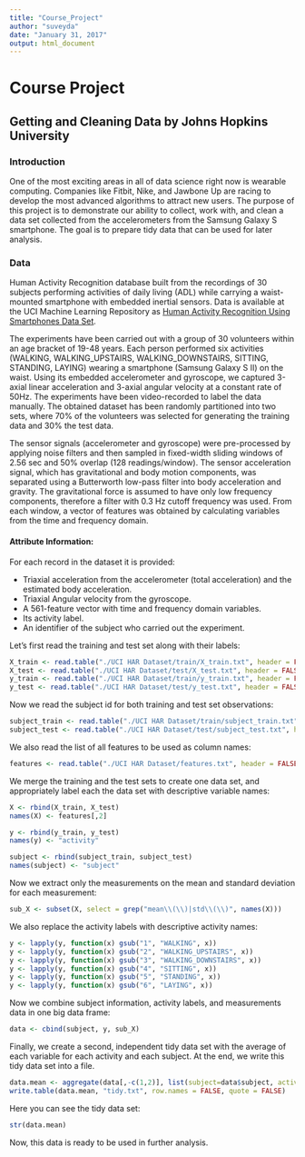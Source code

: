 ---
title: "Course_Project"
author: "suveyda"
date: "January 31, 2017"
output: html_document
---

# Course Project

## Getting and Cleaning Data by Johns Hopkins University

### Introduction

One of the most exciting areas in all of data science right now is wearable computing. Companies like Fitbit, Nike, and Jawbone Up are racing to develop the most advanced algorithms to attract new users. The purpose of this project is to demonstrate our ability to collect, work with, and clean a data set collected from the accelerometers from the Samsung Galaxy S smartphone. The goal is to prepare tidy data that can be used for later analysis.

### Data

Human Activity Recognition database built from the recordings of 30 subjects performing activities of daily living (ADL) while carrying a waist-mounted smartphone with embedded inertial sensors. Data is available at the UCI Machine Learning Repository as [Human Activity Recognition Using Smartphones Data Set](http://archive.ics.uci.edu/ml/datasets/Human+Activity+Recognition+Using+Smartphones).

The experiments have been carried out with a group of 30 volunteers within an age bracket of 19-48 years. Each person performed six activities (WALKING, WALKING_UPSTAIRS, WALKING_DOWNSTAIRS, SITTING, STANDING, LAYING) wearing a smartphone (Samsung Galaxy S II) on the waist. Using its embedded accelerometer and gyroscope, we captured 3-axial linear acceleration and 3-axial angular velocity at a constant rate of 50Hz. The experiments have been video-recorded to label the data manually. The obtained dataset has been randomly partitioned into two sets, where 70% of the volunteers was selected for generating the training data and 30% the test data. 

The sensor signals (accelerometer and gyroscope) were pre-processed by applying noise filters and then sampled in fixed-width sliding windows of 2.56 sec and 50% overlap (128 readings/window). The sensor acceleration signal, which has gravitational and body motion components, was separated using a Butterworth low-pass filter into body acceleration and gravity. The gravitational force is assumed to have only low frequency components, therefore a filter with 0.3 Hz cutoff frequency was used. From each window, a vector of features was obtained by calculating variables from the time and frequency domain.

#### Attribute Information:

For each record in the dataset it is provided:

* Triaxial acceleration from the accelerometer (total acceleration) and the estimated body acceleration. 
* Triaxial Angular velocity from the gyroscope. 
* A 561-feature vector with time and frequency domain variables. 
* Its activity label. 
* An identifier of the subject who carried out the experiment.

Let's first read the training and test set along with their labels:

```{r}
X_train <- read.table("./UCI HAR Dataset/train/X_train.txt", header = FALSE)
X_test <- read.table("./UCI HAR Dataset/test/X_test.txt", header = FALSE)
y_train <- read.table("./UCI HAR Dataset/train/y_train.txt", header = FALSE)
y_test <- read.table("./UCI HAR Dataset/test/y_test.txt", header = FALSE)
```

Now we read the subject id for both training and test set observations:

```{r}
subject_train <- read.table("./UCI HAR Dataset/train/subject_train.txt", header = FALSE)
subject_test <- read.table("./UCI HAR Dataset/test/subject_test.txt", header = FALSE)
```

We also read the list of all features to be used as column names:

```{r}
features <- read.table("./UCI HAR Dataset/features.txt", header = FALSE, stringsAsFactors=FALSE)
```

We merge the training and the test sets to create one data set, and appropriately label each the data set with descriptive variable names:

```{r}
X <- rbind(X_train, X_test)
names(X) <- features[,2]

y <- rbind(y_train, y_test)
names(y) <- "activity"

subject <- rbind(subject_train, subject_test)
names(subject) <- "subject"
```

Now we extract only the measurements on the mean and standard deviation for each measurement:

```{r}
sub_X <- subset(X, select = grep("mean\\(\\)|std\\(\\)", names(X)))
```

We also replace the activity labels with descriptive activity names:

```{r}
y <- lapply(y, function(x) gsub("1", "WALKING", x))
y <- lapply(y, function(x) gsub("2", "WALKING_UPSTAIRS", x))
y <- lapply(y, function(x) gsub("3", "WALKING_DOWNSTAIRS", x))
y <- lapply(y, function(x) gsub("4", "SITTING", x))
y <- lapply(y, function(x) gsub("5", "STANDING", x))
y <- lapply(y, function(x) gsub("6", "LAYING", x))
```

Now we combine subject information, activity labels, and measurements data in one big data frame:

```{r}
data <- cbind(subject, y, sub_X)
```

Finally, we create a second, independent tidy data set with the average of each variable for each activity and each subject. At the end, we write this tidy data set into a file.

```{r}
data.mean <- aggregate(data[,-c(1,2)], list(subject=data$subject, activity=data$activity), mean)
write.table(data.mean, "tidy.txt", row.names = FALSE, quote = FALSE)
```

Here you can see the tidy data set:

```{r}
str(data.mean)
```

Now, this data is ready to be used in further analysis.
